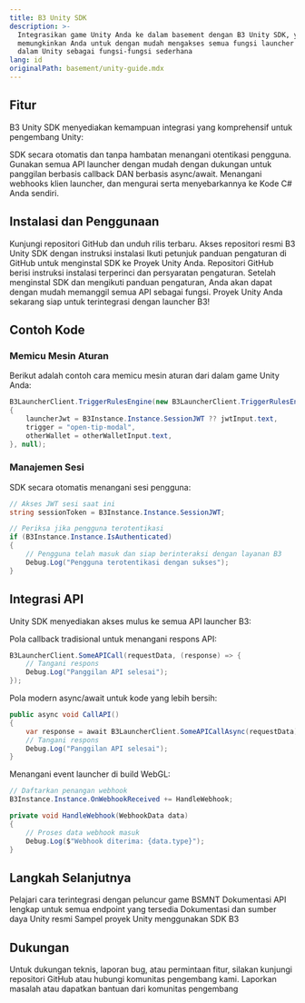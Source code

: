 ```yaml
---
title: B3 Unity SDK
description: >-
  Integrasikan game Unity Anda ke dalam basement dengan B3 Unity SDK, yang
  memungkinkan Anda untuk dengan mudah mengakses semua fungsi launcher dari
  dalam Unity sebagai fungsi-fungsi sederhana
lang: id
originalPath: basement/unity-guide.mdx
---
```

## Fitur

B3 Unity SDK menyediakan kemampuan integrasi yang komprehensif untuk pengembang Unity:

<CardGroup cols={1}>
  <Card title="Manajemen Sesi" icon="user-check">
    SDK secara otomatis dan tanpa hambatan menangani otentikasi pengguna.
  </Card>
  
  <Card title="API sebagai Fungsi" icon="code">
    Gunakan semua API launcher dengan mudah dengan dukungan untuk panggilan berbasis callback DAN berbasis async/await.
  </Card>
  
  <Card title="Webhooks untuk WebGL" icon="webhook">
    Menangani webhooks klien launcher, dan mengurai serta menyebarkannya ke Kode C# Anda sendiri.
  </Card>
</CardGroup>

## Instalasi dan Penggunaan

<Steps>
<Step title="Unduh SDK">
  Kunjungi repositori GitHub dan unduh rilis terbaru.
  
  <Card title="Dapatkan Unity SDK" icon="download" href="https://github.com/b3-fun/b3-unity-sdk" cta="Unduh dari GitHub" horizontal>
    Akses repositori resmi B3 Unity SDK dengan instruksi instalasi
  </Card>
</Step>

<Step title="Instal ke Proyek Unity">
  Ikuti petunjuk panduan pengaturan di GitHub untuk menginstal SDK ke Proyek Unity Anda.
  
  <Note>
  Repositori GitHub berisi instruksi instalasi terperinci dan persyaratan pengaturan.
  </Note>
</Step>

<Step title="Inisialisasi SDK">
  Setelah menginstal SDK dan mengikuti panduan pengaturan, Anda akan dapat dengan mudah memanggil semua API sebagai fungsi.
  
  <Check>
  Proyek Unity Anda sekarang siap untuk terintegrasi dengan launcher B3!
  </Check>
</Step>
</Steps>

## Contoh Kode

### Memicu Mesin Aturan

Berikut adalah contoh cara memicu mesin aturan dari dalam game Unity Anda:

```csharp Unity C# Example
B3LauncherClient.TriggerRulesEngine(new B3LauncherClient.TriggerRulesEngineBody
{
    launcherJwt = B3Instance.Instance.SessionJWT ?? jwtInput.text,
    trigger = "open-tip-modal",
    otherWallet = otherWalletInput.text,
}, null);
```

### Manajemen Sesi

SDK secara otomatis menangani sesi pengguna:

```csharp Session Example
// Akses JWT sesi saat ini
string sessionToken = B3Instance.Instance.SessionJWT;

// Periksa jika pengguna terotentikasi
if (B3Instance.Instance.IsAuthenticated)
{
    // Pengguna telah masuk dan siap berinteraksi dengan layanan B3
    Debug.Log("Pengguna terotentikasi dengan sukses");
}
```

## Integrasi API

Unity SDK menyediakan akses mulus ke semua API launcher B3:

<AccordionGroup>
<Accordion title="Panggilan Berbasis Callback">
  Pola callback tradisional untuk menangani respons API:
  
  ```csharp
  B3LauncherClient.SomeAPICall(requestData, (response) => {
      // Tangani respons
      Debug.Log("Panggilan API selesai");
  });
  ```
</Accordion>

<Accordion title="Panggilan Async/Await">
  Pola modern async/await untuk kode yang lebih bersih:
  
  ```csharp
  public async void CallAPI()
  {
      var response = await B3LauncherClient.SomeAPICallAsync(requestData);
      // Tangani respons
      Debug.Log("Panggilan API selesai");
  }
  ```
</Accordion>

<Accordion title="WebGL Webhooks">
  Menangani event launcher di build WebGL:
  
  ```csharp
  // Daftarkan penangan webhook
  B3Instance.Instance.OnWebhookReceived += HandleWebhook;
  
  private void HandleWebhook(WebhookData data)
  {
      // Proses data webhook masuk
      Debug.Log($"Webhook diterima: {data.type}");
  }
  ```
</Accordion>
</AccordionGroup>

## Langkah Selanjutnya

<CardGroup cols={2}>
  <Card title="Panduan Peluncur Game" icon="rocket" href="/basement/game-launcher">
    Pelajari cara terintegrasi dengan peluncur game BSMNT
  </Card>
  
  <Card title="Dokumentasi API BSMNT" icon="book" href="https://docs.basement.fun/api">
    Dokumentasi API lengkap untuk semua endpoint yang tersedia
  </Card>
  
  <Card title="Dokumentasi Unity" icon="external-link" href="https://docs.unity3d.com/">
    Dokumentasi dan sumber daya Unity resmi
  </Card>
  
  <Card title="Proyek Contoh" icon="folder" href="https://github.com/b3-fun/unity-examples">
    Sampel proyek Unity menggunakan SDK B3
  </Card>
</CardGroup>

## Dukungan

<Info>
Untuk dukungan teknis, laporan bug, atau permintaan fitur, silakan kunjungi repositori GitHub atau hubungi komunitas pengembang kami.
</Info>

<Card title="Dapatkan Dukungan SDK Unity" icon="help-circle" href="https://github.com/b3-fun/b3-unity-sdk/issues" cta="GitHub Issues" horizontal>
  Laporkan masalah atau dapatkan bantuan dari komunitas pengembang
</Card>
